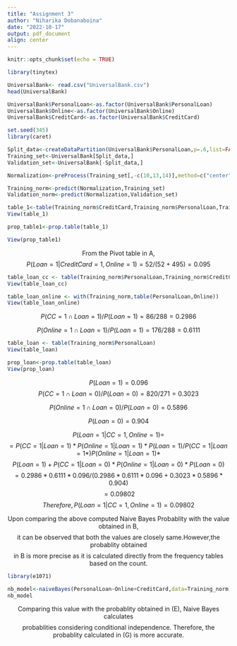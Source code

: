 ---
title: "Assignment 3"
author: "Niharika Dobanaboina"
date: "2022-10-17"
output: pdf_document
align: center
---

\newpage
```{r setup, include=FALSE}
knitr::opts_chunk$set(echo = TRUE)

library(tinytex)
```

\textcolor{blue}{\textbf{\underline{Reading the CSV file:}}}

```{r}

UniversalBank<- read.csv("UniversalBank.csv")
head(UniversalBank)
```
\textcolor{blue}{\textbf{\underline{Converting PersonalLoan,Online,CreditCard variables to factors:}}}

```{r}
UniversalBank$PersonalLoan<-as.factor(UniversalBank$PersonalLoan)
UniversalBank$Online<-as.factor(UniversalBank$Online)
UniversalBank$CreditCard<-as.factor(UniversalBank$CreditCard)

```

\textcolor{blue}{\textbf{\underline{Splitting data into Training and Validation sets:}}}

```{r}
set.seed(345)
library(caret)

Split_data<-createDataPartition(UniversalBank$PersonalLoan,p=.6,list=FALSE,times=1)
Training_set<-UniversalBank[Split_data,]
Validation_set<-UniversalBank[-Split_data,]

```

\textcolor{blue}{\textbf{\underline{Normalizing training and Validation set:}}}

```{r}

Normalization<-preProcess(Training_set[,-c(10,13,14)],method=c("center","scale"))

Training_norm<-predict(Normalization,Training_set)
Validation_norm<-predict(Normalization,Validation_set)

```
\newpage
\textcolor{blue}{\textbf{\underline{A. Creating a pivot table for the training data with CreditCard as a row variable, PersonalLoan as a}}}
\textcolor{blue}{\textbf{\underline{secondary row variable and Online as a column variable:}}}


```{r}

table_1<-table(Training_norm$CreditCard,Training_norm$PersonalLoan,Training_norm$Online)
View(table_1)

prop_table1<-prop.table(table_1)

View(prop_table1)

```

\textcolor{blue}{\textbf{\underline{B. Probabality of a customer accepting the loan offer who owns a credit card and is also actively using}}}
\textcolor{blue}{\textbf{\underline{online banking services:}}}

$$\text{From the Pivot table in A,}$$
$$ P(Loan=1|CreditCard=1,Online=1) = 52/(52+495) = 0.095 $$

\textcolor{blue}{\textbf{\underline{C. Creating a Pivot table having Loan as a row variable and CreditCard as column Variable:}}}

```{r}

table_loan_cc <- table(Training_norm$PersonalLoan,Training_norm$CreditCard)
View(table_loan_cc)

```

\textcolor{blue}{\textbf{\underline{C. Creating a Pivot table having Loan as a row variable and Online as column Variable:}}}

```{r}

table_loan_online <- with(Training_norm,table(PersonalLoan,Online))
View(table_loan_online)

```

\textcolor{blue}{\textbf{\underline{D. (i)P(CC=1|Loan=1):}}}

$$ P(CC=1\cap Loan=1)/P(Loan=1)=86/288 = 0.2986$$
\textcolor{blue}{\textbf{\underline{D. (ii.)P(Online=1| Loan=1):}}}

$$ P(Online=1 \cap Loan=1)/P(Loan=1) = 176/288 = 0.6111 $$
\textcolor{blue}{\textbf{\underline{D. (iii.) P(Loan=1):}}}

```{r}

table_loan <- table(Training_norm$PersonalLoan)
View(table_loan)

prop_loan<-prop.table(table_loan)
View(prop_loan)

```

$$P(Loan=1) = 0.096 $$
\textcolor{blue}{\textbf{\underline{D. (iv.) P(CC=1|Loan=0):}}}
$$P(CC=1 \cap Loan=0)/P(Loan=0) = 820/271 = 0.3023$$
\textcolor{blue}{\textbf{\underline{D. (v.) P(Online=1|Loan=0):}}}

$$P(Online=1 \cap Loan=0)/P(Loan=0) = 0.5896$$
\textcolor{blue}{\textbf{\underline{D. (vi.) P(Loan=0):}}}

$$P(Loan=0)=0.904$$
\textcolor{blue}{\textbf{\underline{E. Computing Naive Bayes probablitity:}}}

$$P(Loan=1|CC=1,Online=1) = $$
$$= P(CC=1|Loan=1) * P(Online=1|Loan=1)*P(Loan=1)/P(CC=1|Loan=1 *) P(Online=1|Loan=1)*$$
$$P(Loan=1)+P(CC=1|Loan=0) * P(Online=1|Loan=0) *P(Loan=0)$$
$$ = 0.2986 * 0.6111 * 0.096/(0.2986 * 0.6111 * 0.096 + 0.3023 * 0.5896 * 0.904) $$
$$ = 0.09802$$
$$Therefore, P(Loan=1|CC=1,Online=1) = 0.09802$$
\textcolor{blue}{\textbf{\underline{F. Comparison of P(Loan=1|CC=1,Online=1}}}

$$\text{Upon comparing the above computed Naive Bayes Probablity with the value obtained in B,}$$
$$ \text{it can be observed that both the values are closely same.However,the probablity obtained}$$  $$\text{in B is more precise as it is calculated directly from the frequency tables based on the count.}$$
\textcolor{blue}{\textbf{\underline{G. Naive Bayes Probablity:}}}

```{r}
library(e1071)

nb_model<-naiveBayes(PersonalLoan~Online+CreditCard,data=Training_norm)
nb_model


```


$$\text{Comparing this value with the probablity obtained in (E), Naive Bayes calculates}$$
$$\text{probablities considering conditional independence. Therefore, the probablity calculated in (G) is more accurate.}$$
